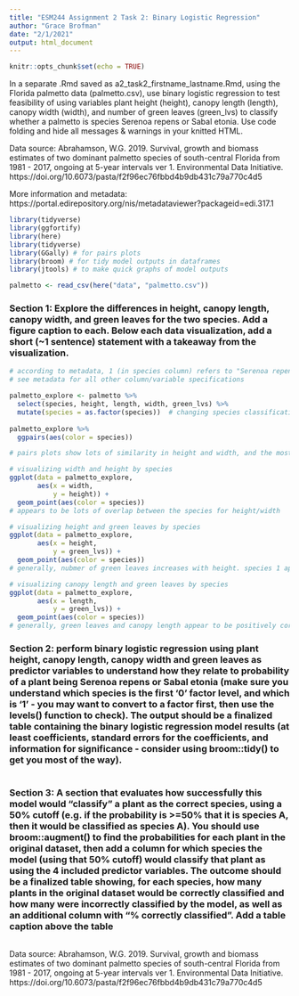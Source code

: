 ```yaml
---
title: "ESM244 Assignment 2 Task 2: Binary Logistic Regression"
author: "Grace Brofman"
date: "2/1/2021"
output: html_document
---
```


```r
knitr::opts_chunk$set(echo = TRUE)
```
In a separate .Rmd saved as a2_task2_firstname_lastname.Rmd, using the Florida palmetto data (palmetto.csv), use binary logistic regression to test feasibility of using variables plant height (height), canopy length (length), canopy width (width), and number of green leaves (green_lvs) to classify whether a palmetto is species Serenoa repens or Sabal etonia. Use code folding and hide all messages & warnings in your knitted HTML. 

Data source: Abrahamson, W.G. 2019. Survival, growth and biomass estimates of two dominant palmetto species of south-central Florida from 1981 - 2017, ongoing at 5-year intervals ver 1. Environmental Data Initiative. https://doi.org/10.6073/pasta/f2f96ec76fbbd4b9db431c79a770c4d5

More information and metadata: https://portal.edirepository.org/nis/metadataviewer?packageid=edi.317.1

```r
library(tidyverse)
library(ggfortify)
library(here)
library(tidyverse)
library(GGally) # for pairs plots
library(broom) # for tidy model outputs in dataframes
library(jtools) # to make quick graphs of model outputs

palmetto <- read_csv(here("data", "palmetto.csv"))
```

### Section 1: Explore the differences in height, canopy length, canopy width, and green leaves for the two species. Add a figure caption to each. Below each data visualization, add a short (~1 sentence) statement with a takeaway from the visualization.

```r
# according to metadata, 1 (in species column) refers to "Serenoa repens" and 2 refers to "Sabal etonia"
# see metadata for all other column/variable specifications

palmetto_explore <- palmetto %>% 
  select(species, height, length, width, green_lvs) %>% 
  mutate(species = as.factor(species))  # changing species classification from character to factor
  
palmetto_explore %>% 
  ggpairs(aes(color = species))

# pairs plots show lots of similarity in height and width, and the most visible difference in green leaves followed by length

# visualizing width and height by species
ggplot(data = palmetto_explore,
       aes(x = width,
           y = height)) +
  geom_point(aes(color = species))
# appears to be lots of overlap between the species for height/width

# visualizing height and green leaves by species
ggplot(data = palmetto_explore,
       aes(x = height,
           y = green_lvs)) +
  geom_point(aes(color = species))
# generally, nubmer of green leaves increases with height. species 1 appears to have a greater number of green leaves than species 2

# visualizing canopy length and green leaves by species
ggplot(data = palmetto_explore,
       aes(x = length,
           y = green_lvs)) +
  geom_point(aes(color = species))
# generally, green leaves and canopy length appear to be positively correlated. species 1 tends to have more green leaves (and a broader range of # of leaves)
```

### Section 2: perform binary logistic regression using plant height, canopy length, canopy width and green leaves as predictor variables to understand how they relate to probability of a plant being Serenoa repens or Sabal etonia (make sure you understand which species is the first ‘0’ factor level, and which is ‘1’ - you may want to convert to a factor first, then use the levels() function to check). The output should be a finalized table containing the binary logistic regression model results (at least coefficients, standard errors for the coefficients, and information for significance - consider using broom::tidy() to get you most of the way). 

```r

```

### Section 3: A section that evaluates how successfully this model would “classify” a plant as the correct species, using a 50% cutoff (e.g. if the probability is >=50% that it is species A, then it would be classified as species A). You should use broom::augment() to find the probabilities for each plant in the original dataset, then add a column for which species the model (using that 50% cutoff) would classify that plant as using the 4 included predictor variables. The outcome should be a finalized table showing, for each species, how many plants in the original dataset would be correctly classified and how many were incorrectly classified by the model, as well as an additional column with “% correctly classified”. Add a table caption above the table

```r

```



Data source: Abrahamson, W.G. 2019. Survival, growth and biomass estimates of two dominant palmetto species of south-central Florida from 1981 - 2017, ongoing at 5-year intervals ver 1. Environmental Data Initiative. https://doi.org/10.6073/pasta/f2f96ec76fbbd4b9db431c79a770c4d5






